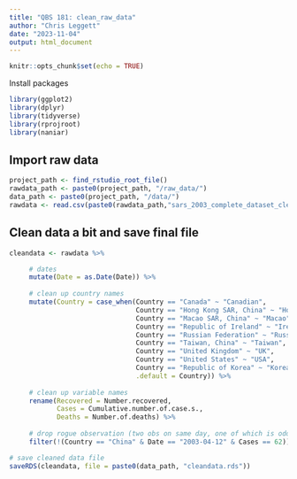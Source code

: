 ```yaml
---
title: "QBS 181: clean_raw_data"
author: "Chris Leggett"
date: "2023-11-04"
output: html_document
---
```


```r
knitr::opts_chunk$set(echo = TRUE)
```

Install packages
```r
library(ggplot2)
library(dplyr)
library(tidyverse)
library(rprojroot)
library(naniar)
```


## Import raw data

```r
project_path <- find_rstudio_root_file()
rawdata_path <- paste0(project_path, "/raw_data/")
data_path <- paste0(project_path, "/data/")
rawdata <- read.csv(paste0(rawdata_path,"sars_2003_complete_dataset_clean.csv"))
```


## Clean data a bit and save final file

```r

cleandata <- rawdata %>%

     # dates
     mutate(Date = as.Date(Date)) %>%
          
     # clean up country names
     mutate(Country = case_when(Country == "Canada" ~ "Canadian",
                                Country == "Hong Kong SAR, China" ~ "Hong Kong",
                                Country == "Macao SAR, China" ~ "Macao",
                                Country == "Republic of Ireland" ~ "Ireland",
                                Country == "Russian Federation" ~ "Russia",
                                Country == "Taiwan, China" ~ "Taiwan",
                                Country == "United Kingdom" ~ "UK",
                                Country == "United States" ~ "USA",
                                Country == "Republic of Korea" ~ "Korea",
                                .default = Country)) %>%
     
     # clean up variable names
     rename(Recovered = Number.recovered, 
            Cases = Cumulative.number.of.case.s.,
            Deaths = Number.of.deaths) %>%
     
     # drop rogue observation (two obs on same day, one of which is odd)
     filter(!(Country == "China" & Date == "2003-04-12" & Cases == 62))

# save cleaned data file 
saveRDS(cleandata, file = paste0(data_path, "cleandata.rds"))

```




